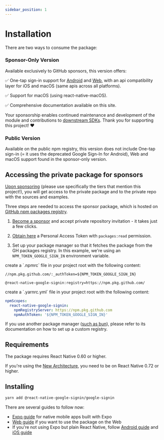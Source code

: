 ```yaml
---
sidebar_position: 1
---
```


# Installation

There are two ways to consume the package:

### Sponsor-Only Version

Available exclusively to GitHub sponsors, this version offers:

✅ One-tap sign-in support for [Android](https://developers.google.com/identity/android-credential-manager) and [Web](https://developers.google.com/identity/gsi/web/guides/features), with an api compatibility layer for iOS and macOS (same apis across all platforms).

✅ Support for macOS (using react-native-macOS).

✅ Comprehensive documentation available on this site.

Your sponsorship enables continued maintenance and development of the module and contributions to [downstream SDKs](https://github.com/openid/AppAuth-iOS/pull/788). Thank you for supporting this project! ❤️

### Public Version

Available on the public npm registry, this version does not include One-tap sign-in (= it uses the deprecated Google Sign-In for Android), Web and macOS support found in the sponsor-only version.

## Accessing the private package for sponsors

[Upon sponsoring](https://github.com/sponsors/vonovak) (please use specifically the tiers that mention this project!), you will get access to the private package and to the private repo with the sources and examples.

Three steps are needed to access the sponsor package, which is hosted on [GitHub npm packages registry](https://docs.github.com/en/packages/working-with-a-github-packages-registry/working-with-the-npm-registry).

1. [Become a sponsor](https://github.com/sponsors/vonovak) and accept private repository invitation - it takes just a few clicks.

2. [Obtain here](https://github.com/settings/tokens) a Personal Access Token with `packages:read` permission.

3. Set up your package manager so that it fetches the package from the GH packages registry. In this example, we're using an `NPM_TOKEN_GOOGLE_SIGN_IN` environment variable.


<Tabs>
  <TabItem value="classic" label="npm / yarn v1">
    create a `.npmrc` file in your project root with the following content:

```
//npm.pkg.github.com/:_authToken=${NPM_TOKEN_GOOGLE_SIGN_IN}

@react-native-google-signin:registry=https://npm.pkg.github.com/
```

  </TabItem>

  <TabItem value="yarn v3+" label="yarn v3+">
    create a `.yarnrc.yml` file in your project root with the following content:

```yml
npmScopes:
  react-native-google-signin:
    npmRegistryServer: https://npm.pkg.github.com
    npmAuthToken: '${NPM_TOKEN_GOOGLE_SIGN_IN}'
```

  </TabItem>

</Tabs>

If you use another package manager ([such as bun](https://bun.sh/docs/install/registries)), please refer to its documentation on how to set up a custom registry.

## Requirements

The package requires React Native 0.60 or higher.

If you're using the [New Architecture](https://reactnative.dev/docs/new-architecture-intro), you need to be on React Native 0.72 or higher.

## Installing

```bash
yarn add @react-native-google-signin/google-signin
```

There are several guides to follow now:

- [Expo guide](setting-up/expo) for native mobile apps built with Expo
- [Web guide](setting-up/web) if you want to use the package on the Web
- If you're not using Expo but plain React Native, follow [Android guide](setting-up/android) and [iOS guide](setting-up/ios)

